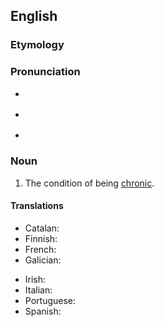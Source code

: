 ==English==

===Etymology===
{{suffix|en|chronic|ity}}

===Pronunciation===
* {{a|GA}} {{IPA|en|/kɹɑˈnɪsɪti/}}
* {{a|RP}} {{IPA|en|/kɹɒˈnɪsɪti/}}
* {{hyph|en|chro|ni|ci|ty}}

===Noun===
{{en-noun|~|chronicities}}

# The condition of being [[chronic]].

====Translations====
{{trans-top|the condition of being chronic}}
* Catalan: {{t|ca|cronicitat|f}}
* Finnish: {{t+|fi|kroonisuus}}
* French: {{t+|fr|chronicité|f}}
* Galician: {{t+|gl|cronicidade|f}}
{{trans-mid}}
* Irish: {{t|ga|ainseal|m}}
* Italian: {{t|it|cronicità|f}}
* Portuguese: {{t|pt|cronicidade|f}}
* Spanish: {{t|es|cronicidad|f}}
{{trans-bottom}}